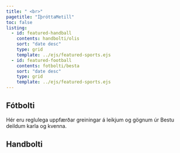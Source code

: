 ```yaml
---
title: " <br>"
pagetitle: "ÍþróttaMetill"
toc: false
listing:
  - id: featured-handball
    contents: handbolti/olis
    sort: "date desc"
    type: grid
    template: ../ejs/featured-sports.ejs
  - id: featured-football
    contents: fotbolti/besta
    sort: "date desc"
    type: grid
    template: ../ejs/featured-sports.ejs
---
```


::: {.column-page .panel-tabset}

## Fótbolti 

Hér eru reglulega uppfærðar greiningar á leikjum og gögnum úr Bestu deildum karla og kvenna.

::: {#featured-football}
:::

## Handbolti
::: {#featured-handball}
:::

:::